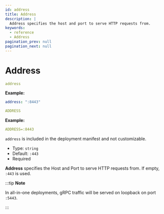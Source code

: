 ```yaml
---
id: address
title: Address
description: |
  Address specifies the host and port to serve HTTP requests from.
keywords:
  - reference
  - Address
pagination_prev: null
pagination_next: null
---
```



# Address

<Tabs>
<TabItem label="Config file key" value="Config file key">

```yaml
address
```

**Example:**
```yaml title="config.yaml"
address: ":8443"
```

</TabItem>
<TabItem label="Environment variable" value="Environment variable">

```yaml
ADDRESS
```

**Example:**
```yaml title="config.yaml"
ADDRESS=:8443
```

</TabItem>
<TabItem label="Kubernetes" value="Kubernetes">

`address` is included in the deployment manifest and not customizable.

</TabItem>
</Tabs>

- Type: `string`
- Default: `:443`
- Required

**Address** specifies the Host and Port to serve HTTP requests from. If empty, `:443` is used.

:::tip **Note**

In all-in-one deployments, gRPC traffic will be served on loopback on port `:5443`.

:::
